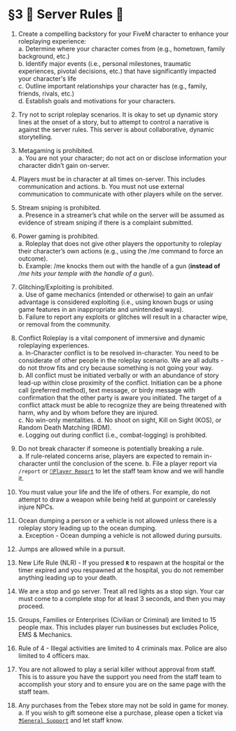# §3 📜 Server Rules 📜

1. Create a compelling backstory for your FiveM character to enhance your roleplaying experience:\
a. Determine where your character comes from (e.g., hometown, family background, etc.)\
b. Identify major events (i.e., personal milestones, traumatic experiences, pivotal decisions, etc.) that have significantly impacted your character's life \
c. Outline important relationships your character has (e.g., family, friends, rivals, etc.)\
d. Establish goals and motivations for your characters.

2. Try not to script roleplay scenarios. It is okay to set up dynamic story lines at the onset of a story, but to attempt to control a narrative is against the server rules. This server is about collaborative, dynamic storytelling.

3. Metagaming is prohibited.\
a. You are not your character; do not act on or disclose information your character didn’t gain on-server.

4. Players must be in character at all times on-server. This includes communication and actions.
b. You must not use external communication to communicate with other players while on the server.

5. Stream sniping is prohibited.\
a. Presence in a streamer’s chat while on the server will be assumed as evidence of stream sniping if there is a complaint submitted.

6. Power gaming is prohibited.\
a. Roleplay that does not give other players the opportunity to roleplay their character’s own actions (e.g., using the /me command to force an outcome).\
b. Example: /me knocks them out with the handle of a gun (**instead of** */me hits your temple with the handle of a gun*).

7. Glitching/Exploiting is prohibited.\
a. Use of game mechanics (intended or otherwise) to gain an unfair advantage is considered exploiting (i.e., using known bugs or using game features in an inappropriate and unintended ways).\
b. Failure to report any exploits or glitches will result in a character wipe, or removal from the community.

8. Conflict Roleplay is a vital component of immersive and dynamic roleplaying experiences.\
a. In-Character conflict is to be resolved in-character. You need to be considerate of other people in the roleplay scenario. We are all adults - do not throw fits and cry because something is not going your way.\
b. All conflict must be initiated verbally or with an abundance of story lead-up within close proximity of the conflict. Initiation can be a phone call (preferred method), text message, or birdy message with confirmation that the other party is aware you initiated. The target of a conflict attack must be able to recognize they are being threatened with harm, why and by whom before they are injured.\
c. No win-only mentalities. 
d. No shoot on sight, Kill on Sight (KOS), or Random Death Matching (RDM).\
e. Logging out during conflict (i.e., combat-logging) is prohibited.

9. Do not break character if someone is potentially breaking a rule.\
a. If rule-related concerns arise, players are expected to remain in-character until the conclusion of the scene.
b. File a player report via `/report` or [`🚨Player Report`](https://discord.com/channels/1083964697532973157/1083965258240110594) to let the staff team know and we will handle it.

10. You must value your life and the life of others. For example, do not attempt to draw a weapon while being held at gunpoint or carelessly injure NPCs.

11. Ocean dumping a person or a vehicle is not allowed unless there is a roleplay story leading up to the ocean dumping.\
a. Exception - Ocean dumping a vehicle is not allowed during pursuits.

12. Jumps are allowed while in a pursuit.

13. New Life Rule (NLR) - If you pressed **`R`** to respawn at the hospital or the timer expired and you respawned at the hospital, you do not remember anything leading up to your death.

14. We are a stop and go server. Treat all red lights as a stop sign. Your car must come to a complete stop for at least 3 seconds, and then you may proceed. 

15. Groups, Families or Enterprises (Civilian or Criminal) are limited to 15 people max. This includes player run businesses but excludes Police, EMS & Mechanics. 

16. Rule of 4 - Illegal activities are limited to 4 criminals max. Police are also limited to 4 officers max. 
 
17. You are not allowed to play a serial killer without approval from staff. This is to assure you have the support you need from the staff team to accomplish your story and to ensure you are on the same page with the staff team. 

18. Any purchases from the Tebex store may not be sold in game for money.\
a. If you wish to gift someone else a purchase, please open a ticket via [`❓General Support`](https://discord.com/channels/1083964697532973157/1083965258240110594) and let staff know. 

    







    





